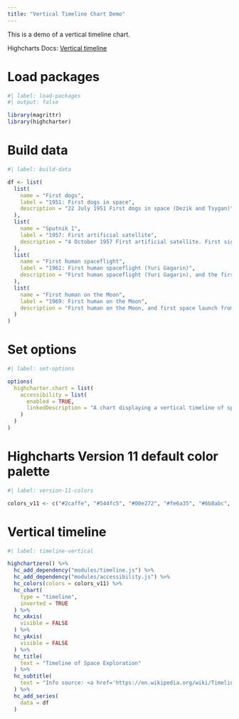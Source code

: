 ```yaml
---
title: "Vertical Timeline Chart Demo"
---
```


This is a demo of a vertical timeline chart.

Highcharts Docs: [Vertical timeline](https://www.highcharts.com/docs/chart-and-series-types/timeline-series#vertical-timeline)

# Load packages

```r
#| label: load-packages
#| output: false

library(magrittr)
library(highcharter)
```

# Build data

```r
#| label: build-data

df <- list(
  list(
    name = "First dogs",
    label = "1951: First dogs in space",
    description = "22 July 1951 First dogs in space (Dezik and Tsygan)"
  ),
  list(
    name = "Sputnik 1",
    label = "1957: First artificial satellite",
    description = "4 October 1957 First artificial satellite. First signals from space."
  ),
  list(
    name = "First human spaceflight",
    label = "1961: First human spaceflight (Yuri Gagarin)",
    description = "First human spaceflight (Yuri Gagarin), and the first human-crewed orbital flight"
  ),
  list(
    name = "First human on the Moon",
    label = "1969: First human on the Moon",
    description = "First human on the Moon, and first space launch from a celestial body other than the Earth. First sample return from the Moon"
  )
)
```

# Set options

```r
#| label: set-options

options(
  highcharter.chart = list(
    accessibility = list(
      enabled = TRUE,
      linkedDescription = "A chart displaying a vertical timeline of space exploration."
    )
  )
)
```

# Highcharts Version 11 default color palette

```r
#| label: version-11-colors

colors_v11 <- c("#2caffe", "#544fc5", "#00e272", "#fe6a35", "#6b8abc", "#d568fb", "#2ee0ca", "#fa4b42", "#feb56a", "#91e8e1")
```

# Vertical timeline

```r
#| label: timeline-vertical

highchartzero() %>% 
  hc_add_dependency("modules/timeline.js") %>% 
  hc_add_dependency("modules/accessibility.js") %>% 
  hc_colors(colors = colors_v11) %>% 
  hc_chart(
    type = "timeline",
    inverted = TRUE
  ) %>% 
  hc_xAxis(
    visible = FALSE
  ) %>% 
  hc_yAxis(
    visible = FALSE
  ) %>% 
  hc_title(
    text = "Timeline of Space Exploration"
  ) %>% 
  hc_subtitle(
    text = "Info source: <a href='https://en.wikipedia.org/wiki/Timeline_of_space_exploration'>www.wikipedia.org</a>"
  ) %>% 
  hc_add_series(
    data = df
  )
```
